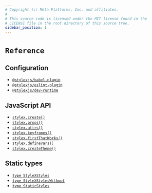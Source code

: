 ```yaml
---
# Copyright (c) Meta Platforms, Inc. and affiliates.
#
# This source code is licensed under the MIT license found in the
# LICENSE file in the root directory of this source tree.
sidebar_position: 1
---
```


# `Reference`

## Configuration

- [`@stylexjs/babel-plugin`](./configuration/babel-plugin.mdx)
- [`@stylexjs/eslint-plugin`](./configuration/eslint-plugin.mdx)
- [`@stylexjs/dev-runtime`](./configuration/dev-runtime.mdx)

## JavaScript API

- [`stylex.create()`](./javascript/create.mdx)
- [`stylex.props()`](./javascript/props.mdx)
- [`stylex.attrs()`](./javascript/attrs.mdx)
- [`stylex.keyframes()`](./javascript/keyframes.mdx)
- [`stylex.firstThatWorks()`](./javascript/firstThatWorks.mdx)
- [`stylex.defineVars()`](./javascript/defineVars.mdx)
- [`stylex.createTheme()`](./javascript/createTheme.mdx)

## Static types

- [`type StyleXStyles`](/docs/api/types/StyleXStyles/)
- [`type StyleXStylesWithout`](/docs/api/types/StyleXStylesWithout/)
- [`type StaticStyles`](/docs/api/types/StaticStyles/)
